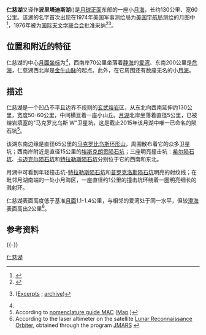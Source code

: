 {{Infobox Lunar mare
|name=仁慈湖
|image=[[Image:Lacus-bonitatis-clem1.jpg|248px]]
|caption=
|latitude=23.2
|N_or_S=N
|longitude=47.3
|E_or_W=E
|diameter=92 公里
|eponym=仁慈湖}}
{{Location map
| {{Moon}}
| width      = 250
| float      = right
| border     = (none)
| caption    = 幸福湖所处月球正面的位置
| alt        = 幸福湖的位置
| AlternativeMap =Moon_nearside_LRO_color_mosaic_(bright).png
| mark       = Flashspot.gif
| marksize   = 9
| lat_deg    =35 
| lat_dir    = N
| lon_deg    =115
| lon_dir    = E
}}
'''仁慈湖'''又译作'''波里塔迪斯湖'''({{lang-la|Lacus Bonitatis}})是[[月球正面|月球正面]]东部的一座小[[月海|月海]]，长约130公里、宽60公里。该湖的名字首次出现在1974年美国军事测绘局为[[美国宇航局|美国宇航局]]测绘的月图中<ref name=LTO_1974>{{cite book
 |series       = Sheet LTO-43C1: Hill
 |title        = NASA Lunar Topographic Orthophotomap
 |edition      = ed. 1
 |publisher    = Prepared and published by the Defence Mapping Agency Topographic Center, Washington, D.C.
 |date         = May 1974
 |url          = http://www.lpi.usra.edu/resources/mapcatalog/LTO
 |access-date  = 2016-04-18
 |archive-date = 2016-03-06
 |archive-url  = https://web.archive.org/web/20160306063828/http://www.lpi.usra.edu/resources/mapcatalog/LTO/
 |dead-url     = no
}}</ref>，1976年被为[[国际天文学联合会|国际天文学联合会]]批准采纳<ref name=gazetteer>{{cite web
 |url         = http://planetarynames.wr.usgs.gov/Feature/3204
 |title       = Lacus Bonitatis
 |work        = Gazetteer of Planetary Nomenclature
 |publisher   = International Astronomical Union (IAU) Working Group for Planetary System Nomenclature (WGPSN)
 |accessdate  = 2015-06-17
 |archiveurl  = https://www.webcitation.org/68suaY8K8?url=http://planetarynames.wr.usgs.gov/Feature/3204
 |archivedate = 2012-07-03
 |deadurl     = no
}}</ref><ref name=Transactions_16B_1977>{{cite book
 |title     =Transactions of the IAU: volume XVIB (Proceedings of the 16th General Assembly of the IAU)
 |url     =https://archive.org/details/proceedingsofsix0016inte
 |author    =E. Müller & A. Jappel
 |publisher =D. Reidel Publishing Company
 |date      =1977
 |isbn      =90-277-0836-3
 |pages     =[https://archive.org/details/proceedingsofsix0016inte/page/340 340]
}} ([http://the-moon.wikispaces.com/IAU+Transactions+XVIB Excerpts]  {{webarchive|url=https://web.archive.org/web/20160830075927/http://the-moon.wikispaces.com/IAU%20Transactions%20XVIB |date=2016-08-30 }}; [https://www.webcitation.org/6YikpDLY0?url=http://the-moon.wikispaces.com/IAU+Transactions+XVIB?responseToken=097721a1578f7ec5452abd642e5fcf3ff archive])</ref>。

==位置和附近的特征==
仁慈湖的中心[[月面坐标|月面坐标]]为{{Coord|23.2|N|43.7|E|globe:Moon}}<ref name=gazetteer/>，西南岸70公里坐落着[[静海|静海]]的[[爱情湾|爱湾]]、东南200公里是[[危海|危海]]，仁慈湖西北岸是[[金牛山脉_(月球)|金牛山脉]]的起点。此外，在它周围还有数座无名的小[[月海|月海]]。 

==描述==
仁慈湖是一个凹凸不平且边界不规则的[[玄武岩|玄武]][[熔岩|熔岩]]区，从东北向西南延伸约130公里，宽度50-60公里，中间横亘着一座小山丘。[[月湖|月湖]]北岸坐落着直径5公里，已被熔岩填塞的"马克罗比乌斯 W"卫星坑，这是截止2015年该月湖中唯一已命名的陨石坑<ref>According to [http://planetarynames.wr.usgs.gov nomenclature guide МАС] {{WebCite|url=https://www.webcitation.org/6EOCinkK0?url=http://planetarynames.wr.usgs.gov/ |date=20130213011459 |dateformat=iso }} ([http://planetarynames.wr.usgs.gov/images/Lunar/lac_43_wac.pdf Map] {{Wayback|url=http://planetarynames.wr.usgs.gov/images/Lunar/lac_43_wac.pdf |date=20161227122353 }})</ref>。

该湖东南边缘是直径65公里的[[马克罗比乌斯环形山|马克罗比乌斯环形山]]，周围散布着它的众多卫星坑；西南岸附近是直径15公里的[[埃斯克朗贡陨石坑|埃斯克朗贡陨石坑]]；三座明亮撞击坑：[[希尔陨石坑|希尔陨石坑]]、[[卡迈克尔陨石坑|卡迈克尔陨石坑]]和[[特拉勒斯陨石坑|特拉勒斯陨石坑]]分别位于它的西南和东北。

月湖中可看到年轻撞击坑-[[特拉勒斯陨石坑|特拉勒斯陨石坑]]和[[普罗克洛斯陨石坑|普罗克洛斯陨石坑]]明亮的射纹线；在毗邻月湖南端的一处小月海区，一座直径约1公里的撞击坑环绕着一圈明亮细长的溅射环。

仁慈湖表面高度低于基准[[月面学|月面]]1.1-1.4公里，与相邻的爱湾处于同一水平，但较[[澄海|澄海]]表面高出2公里<ref name=JMARS>According to the laser altimeter on the satellite [[月球勘测轨道飞行器|Lunar Reconnaissance Orbiter]], obtained through the program [http://jmars.asu.edu JMARS] {{Wayback|url=http://jmars.asu.edu/ |date=20190122103100 }}</ref>。

==参考资料==
{{reflist}}
{{-}}
{{multiple image
| align    = center
| image1   = Lacus Bonitatis AS17-M-0930.jpg
| width1   = 200
| caption1 = [[阿波罗17号|阿波罗17号]]拍摄的斜视图(1972)
| image2   = Sinus Amoris + Lacus Bonitatis - LROC - WAC.JPG
| width2   = 279
| caption2 =仁慈湖和[[爱情湾|爱湾]]照片)
| image3   = LAC_43.jpg
| width3   = 317
| caption3 = 区域地形图(1965))
}}

{{Lunar maria}}

[[Category:月海|仁慈湖]]